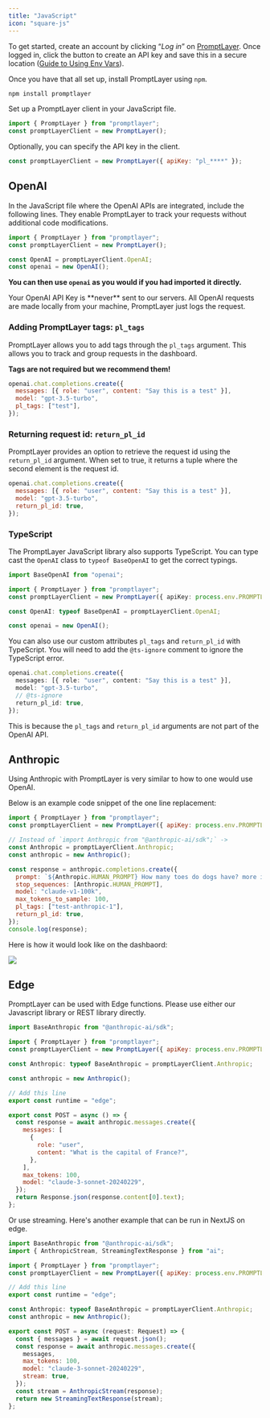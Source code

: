 ```yaml
---
title: "JavaScript"
icon: "square-js"
---
```


To get started, create an account by clicking “_Log in_” on [PromptLayer](https://promptlayer.com/). Once logged in, click the button to create an API key and save this in a secure location ([Guide to Using Env Vars](https://nodejs.dev/en/learn/how-to-read-environment-variables-from-nodejs/)).

Once you have that all set up, install PromptLayer using `npm`.

```bash
npm install promptlayer
```

Set up a PromptLayer client in your JavaScript file.

```js
import { PromptLayer } from "promptlayer";
const promptLayerClient = new PromptLayer();
```

Optionally, you can specify the API key in the client.

```js
const promptLayerClient = new PromptLayer({ apiKey: "pl_****" });
```

## OpenAI

In the JavaScript file where the OpenAI APIs are integrated, include the following lines. They enable PromptLayer to track your requests without additional code modifications.

```js
import { PromptLayer } from "promptlayer";
const promptLayerClient = new PromptLayer();

const OpenAI = promptLayerClient.OpenAI;
const openai = new OpenAI();
```

**You can then use `openai` as you would if you had imported it directly.**

<Info>
  Your OpenAI API Key is **never** sent to our servers. All OpenAI requests are
  made locally from your machine, PromptLayer just logs the request.
</Info>

### Adding PromptLayer tags: `pl_tags`

PromptLayer allows you to add tags through the `pl_tags` argument. This allows you to track and group requests in the dashboard.

**Tags are not required but we recommend them!**

```js
openai.chat.completions.create({
  messages: [{ role: "user", content: "Say this is a test" }],
  model: "gpt-3.5-turbo",
  pl_tags: ["test"],
});
```

### Returning request id: `return_pl_id`

PromptLayer provides an option to retrieve the request id using the `return_pl_id` argument. When set to true, it returns a tuple where the second element is the request id.

```js
openai.chat.completions.create({
  messages: [{ role: "user", content: "Say this is a test" }],
  model: "gpt-3.5-turbo",
  return_pl_id: true,
});
```

### TypeScript

The PromptLayer JavaScript library also supports TypeScript. You can type cast the `OpenAI` class to `typeof BaseOpenAI` to get the correct typings.

```ts
import BaseOpenAI from "openai";

import { PromptLayer } from "promptlayer";
const promptLayerClient = new PromptLayer({ apiKey: process.env.PROMPTLAYER_API_KEY });

const OpenAI: typeof BaseOpenAI = promptLayerClient.OpenAI;

const openai = new OpenAI();
```

You can also use our custom attributes `pl_tags` and `return_pl_id` with TypeScript. You will need to add the `@ts-ignore` comment to ignore the TypeScript error.

```ts
openai.chat.completions.create({
  messages: [{ role: "user", content: "Say this is a test" }],
  model: "gpt-3.5-turbo",
  // @ts-ignore
  return_pl_id: true,
});
```

This is because the `pl_tags` and `return_pl_id` arguments are not part of the OpenAI API.

## Anthropic

Using Anthropic with PromptLayer is very similar to how to one would use OpenAI. 

Below is an example code snippet of the one line replacement:

```js
import { PromptLayer } from "promptlayer";
const promptLayerClient = new PromptLayer({ apiKey: process.env.PROMPTLAYER_API_KEY });

// Instead of `import Anthropic from "@anthropic-ai/sdk";` ->
const Anthropic = promptLayerClient.Anthropic;
const anthropic = new Anthropic();

const response = anthropic.completions.create({
  prompt: `${Anthropic.HUMAN_PROMPT} How many toes do dogs have? more information more information more${Anthropic.AI_PROMPT}`,
  stop_sequences: [Anthropic.HUMAN_PROMPT],
  model: "claude-v1-100k",
  max_tokens_to_sample: 100,
  pl_tags: ["test-anthropic-1"],
  return_pl_id: true,
});
console.log(response);
```

Here is how it would look like on the dashbaord:

<img src="/images/anthropic-test.png" />

## Edge

PromptLayer can be used with Edge functions. Please use either our Javascript library or REST library directly.

```js
import BaseAnthropic from "@anthropic-ai/sdk";

import { PromptLayer } from "promptlayer";
const promptLayerClient = new PromptLayer({ apiKey: process.env.PROMPTLAYER_API_KEY });

const Anthropic: typeof BaseAnthropic = promptLayerClient.Anthropic;

const anthropic = new Anthropic();

// Add this line
export const runtime = "edge";

export const POST = async () => {
  const response = await anthropic.messages.create({
    messages: [
      {
        role: "user",
        content: "What is the capital of France?",
      },
    ],
    max_tokens: 100,
    model: "claude-3-sonnet-20240229",
  });
  return Response.json(response.content[0].text);
};
```

Or use streaming. Here's another example that can be run in NextJS on edge.

```js
import BaseAnthropic from "@anthropic-ai/sdk";
import { AnthropicStream, StreamingTextResponse } from "ai";

import { PromptLayer } from "promptlayer";
const promptLayerClient = new PromptLayer({ apiKey: process.env.PROMPTLAYER_API_KEY });

// Add this line
export const runtime = "edge";

const Anthropic: typeof BaseAnthropic = promptLayerClient.Anthropic;
const anthropic = new Anthropic();

export const POST = async (request: Request) => {
  const { messages } = await request.json();
  const response = await anthropic.messages.create({
    messages,
    max_tokens: 100,
    model: "claude-3-sonnet-20240229",
    stream: true,
  });
  const stream = AnthropicStream(response);
  return new StreamingTextResponse(stream);
};
```